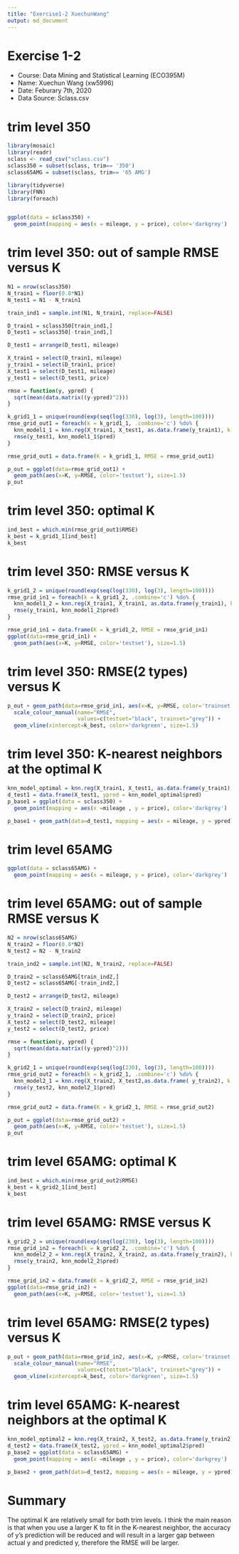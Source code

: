 ```yaml
---
title: "Exercise1-2 XuechunWang"
output: md_document
---
```


Exercise 1-2
========================================================
- Course: Data Mining and Statistical Learning (ECO395M)
- Name: Xuechun Wang (xw5996)
- Date: Feburary 7th, 2020
- Data Source: Sclass.csv

trim level 350
========================================================

```r
library(mosaic)
library(readr)
sclass <- read_csv("sclass.csv")
sclass350 = subset(sclass, trim== '350')
sclass65AMG = subset(sclass, trim== '65 AMG')

library(tidyverse)
library(FNN)
library(foreach)


ggplot(data = sclass350) + 
  geom_point(mapping = aes(x = mileage, y = price), color='darkgrey')
```

trim level 350: out of sample RMSE versus K
========================================================

```r
N1 = nrow(sclass350)
N_train1 = floor(0.8*N1)
N_test1 = N1 - N_train1

train_ind1 = sample.int(N1, N_train1, replace=FALSE)

D_train1 = sclass350[train_ind1,]
D_test1 = sclass350[-train_ind1,]

D_test1 = arrange(D_test1, mileage)

X_train1 = select(D_train1, mileage)
y_train1 = select(D_train1, price)
X_test1 = select(D_test1, mileage)
y_test1 = select(D_test1, price)

rmse = function(y, ypred) {
  sqrt(mean(data.matrix((y-ypred)^2)))
}

k_grid1_1 = unique(round(exp(seq(log(330), log(3), length=100))))
rmse_grid_out1 = foreach(k = k_grid1_1, .combine='c') %do% {
  knn_model1_1 = knn.reg(X_train1, X_test1, as.data.frame(y_train1), k = k)
  rmse(y_test1, knn_model1_1$pred)
}

rmse_grid_out1 = data.frame(K = k_grid1_1, RMSE = rmse_grid_out1)

p_out = ggplot(data=rmse_grid_out1) + 
  geom_path(aes(x=K, y=RMSE, color='testset'), size=1.5)
p_out
```

trim level 350: optimal K
========================================================
```r
ind_best = which.min(rmse_grid_out1$RMSE)
k_best = k_grid1_1[ind_best]
k_best
```

trim level 350: RMSE versus K
========================================================

```r
k_grid1_2 = unique(round(exp(seq(log(330), log(3), length=100))))
rmse_grid_in1 = foreach(k = k_grid1_2, .combine='c') %do% {
  knn_model1_2 = knn.reg(X_train1, X_train1, as.data.frame(y_train1), k = k)
  rmse(y_train1, knn_model1_2$pred)
}

rmse_grid_in1 = data.frame(K = k_grid1_2, RMSE = rmse_grid_in1)
ggplot(data=rmse_grid_in1) + 
  geom_path(aes(x=K, y=RMSE, color='testset'), size=1.5) 
```

trim level 350: RMSE(2 types) versus K
========================================================

```r
p_out + geom_path(data=rmse_grid_in1, aes(x=K, y=RMSE, color='trainset'),size=1.5) + 
  scale_colour_manual(name="RMSE",
                      values=c(testset="black", trainset="grey")) + 
  geom_vline(xintercept=k_best, color='darkgreen', size=1.5)
```

trim level 350: K-nearest neighbors at the optimal K
========================================================

```r
knn_model_optimal = knn.reg(X_train1, X_test1, as.data.frame(y_train1), k = k_best)
d_test1 = data.frame(X_test1, ypred = knn_model_optimal$pred)
p_base1 = ggplot(data = sclass350) + 
  geom_point(mapping = aes(x =mileage , y = price), color='darkgrey') 

p_base1 + geom_path(data=d_test1, mapping = aes(x = mileage, y = ypred), color='red', size=1.5)
```

trim level 65AMG
========================================================

```r
ggplot(data = sclass65AMG) + 
  geom_point(mapping = aes(x = mileage, y = price), color='darkgrey') 
```

trim level 65AMG: out of sample RMSE versus K
========================================================

```r
N2 = nrow(sclass65AMG)
N_train2 = floor(0.8*N2)
N_test2 = N2 - N_train2

train_ind2 = sample.int(N2, N_train2, replace=FALSE)

D_train2 = sclass65AMG[train_ind2,]
D_test2 = sclass65AMG[-train_ind2,]

D_test2 = arrange(D_test2, mileage)

X_train2 = select(D_train2, mileage)
y_train2 = select(D_train2, price)
X_test2 = select(D_test2, mileage)
y_test2 = select(D_test2, price)

rmse = function(y, ypred) {
  sqrt(mean(data.matrix((y-ypred)^2)))
}

k_grid2_1 = unique(round(exp(seq(log(230), log(3), length=100))))
rmse_grid_out2 = foreach(k = k_grid2_1, .combine='c') %do% {
  knn_model2_1 = knn.reg(X_train2, X_test2,as.data.frame( y_train2), k = k)
  rmse(y_test2, knn_model2_1$pred)
}

rmse_grid_out2 = data.frame(K = k_grid2_1, RMSE = rmse_grid_out2)

p_out = ggplot(data=rmse_grid_out2) + 
  geom_path(aes(x=K, y=RMSE, color='testset'), size=1.5)
p_out
```

trim level 65AMG: optimal K
========================================================

```r
ind_best = which.min(rmse_grid_out2$RMSE)
k_best = k_grid2_1[ind_best]
k_best
```

trim level 65AMG: RMSE versus K
========================================================

```r
k_grid2_2 = unique(round(exp(seq(log(230), log(3), length=100))))
rmse_grid_in2 = foreach(k = k_grid2_2, .combine='c') %do% {
  knn_model2_2 = knn.reg(X_train2, X_train2, as.data.frame(y_train2), k = k)
  rmse(y_train2, knn_model2_2$pred)
}

rmse_grid_in2 = data.frame(K = k_grid2_2, RMSE = rmse_grid_in2)
ggplot(data=rmse_grid_in2) + 
  geom_path(aes(x=K, y=RMSE, color='testset'), size=1.5) 
```

trim level 65AMG: RMSE(2 types) versus K
========================================================

```r
p_out + geom_path(data=rmse_grid_in2, aes(x=K, y=RMSE, color='trainset'),size=1.5) + 
  scale_colour_manual(name="RMSE",
                      values=c(testset="black", trainset="grey")) + 
  geom_vline(xintercept=k_best, color='darkgreen', size=1.5)
```


trim level 65AMG: K-nearest neighbors at the optimal K
========================================================

```r
knn_model_optimal2 = knn.reg(X_train2, X_test2, as.data.frame(y_train2), k = k_best)
d_test2 = data.frame(X_test2, ypred = knn_model_optimal2$pred)
p_base2 = ggplot(data = sclass65AMG) + 
  geom_point(mapping = aes(x =mileage , y = price), color='darkgrey') 

p_base2 + geom_path(data=d_test2, mapping = aes(x = mileage, y = ypred), color='red', size=1.5)
```

Summary
========================================================

The optimal K are relatively small for both trim levels. 
I think the main reason is that when you use a larger K to fit in the K-nearest neighbor, the accuracy of y's prediction will be reduced and will result in a larger gap between actual y and predicted y, therefore the RMSE will be larger.



